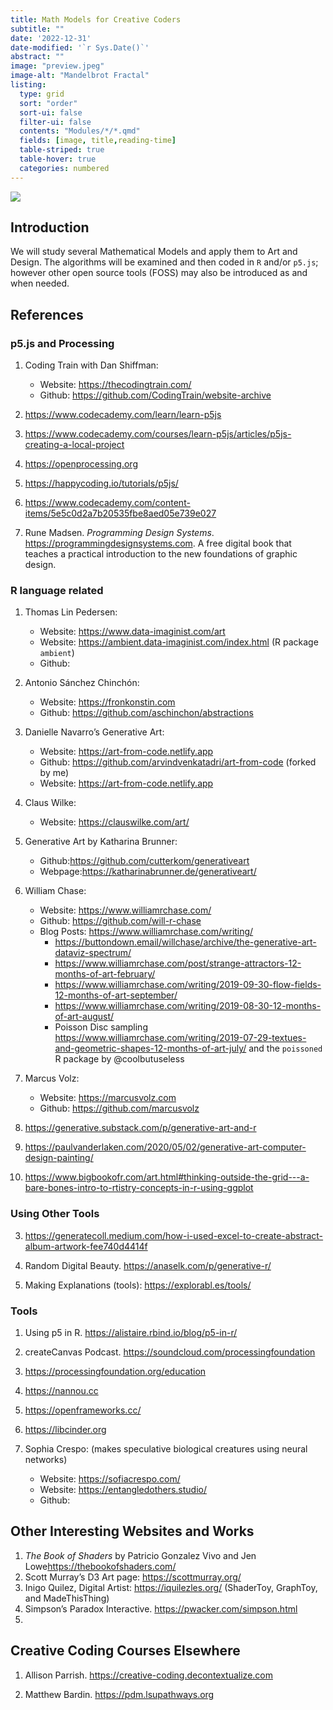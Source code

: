 ```yaml
---
title: Math Models for Creative Coders
subtitle: ""
date: '2022-12-31'
date-modified: '`r Sys.Date()`'
abstract: ""
image: "preview.jpeg"
image-alt: "Mandelbrot Fractal"
listing: 
  type: grid
  sort: "order"
  sort-ui: false
  filter-ui: false
  contents: "Modules/*/*.qmd"
  fields: [image, title,reading-time]
  table-striped: true
  table-hover: true
  categories: numbered
---
```


![](preview.jpeg)

## Introduction

We will study several Mathematical Models and apply them to Art and Design. The algorithms will be examined and then coded in `R` and/or `p5.js`; however other open source tools (FOSS) may also be introduced as and when needed.

## References

### p5.js and Processing

1. Coding Train with Dan Shiffman: 
    - Website: <https://thecodingtrain.com/>
    - Github: <https://github.com/CodingTrain/website-archive>
    
1. <https://www.codecademy.com/learn/learn-p5js>

1. <https://www.codecademy.com/courses/learn-p5js/articles/p5js-creating-a-local-project>

1. <https://openprocessing.org>

1. <https://happycoding.io/tutorials/p5js/>

1. <https://www.codecademy.com/content-items/5e5c0d2a7b20535fbe8aed05e739e027>

1. Rune Madsen. *Programming Design Systems*. <https://programmingdesignsystems.com>. A free digital book that teaches a practical introduction to the new foundations of graphic design.

### R language related

1. Thomas Lin Pedersen:
    - Website: <https://www.data-imaginist.com/art>
    - Website: <https://ambient.data-imaginist.com/index.html> (R package `ambient`)
    - Github:
1. Antonio Sánchez Chinchón:
    - Website: <https://fronkonstin.com>
    - Github: <https://github.com/aschinchon/abstractions>
1. Danielle Navarro's Generative Art:
    - Website: <https://art-from-code.netlify.app>
    - Github: <https://github.com/arvindvenkatadri/art-from-code> (forked by me)
    - Website: <https://art-from-code.netlify.app>
1. Claus Wilke:
    - Website: <https://clauswilke.com/art/>
1. Generative Art by Katharina Brunner:
    - Github:<https://github.com/cutterkom/generativeart>
    - Webpage:<https://katharinabrunner.de/generativeart/>
1. William Chase:
    - Website: <https://www.williamrchase.com/>
    - Github: <https://github.com/will-r-chase>
    - Blog Posts: <https://www.williamrchase.com/writing/>
        - <https://buttondown.email/willchase/archive/the-generative-art-dataviz-spectrum/>
        - <https://www.williamrchase.com/post/strange-attractors-12-months-of-art-february/>
        - <https://www.williamrchase.com/writing/2019-09-30-flow-fields-12-months-of-art-september/>
        - <https://www.williamrchase.com/writing/2019-08-30-12-months-of-art-august/>
        - Poisson Disc sampling <https://www.williamrchase.com/writing/2019-07-29-textues-and-geometric-shapes-12-months-of-art-july/> and the `poissoned` R package by @coolbutuseless
        
1. Marcus Volz: 
    - Website: <https://marcusvolz.com>
    - Github: <https://github.com/marcusvolz>

2. <https://generative.substack.com/p/generative-art-and-r>

1. <https://paulvanderlaken.com/2020/05/02/generative-art-computer-design-painting/>

1. <https://www.bigbookofr.com/art.html#thinking-outside-the-grid---a-bare-bones-intro-to-rtistry-concepts-in-r-using-ggplot>

### Using Other Tools

3. <https://generatecoll.medium.com/how-i-used-excel-to-create-abstract-album-artwork-fee740d4414f>

1. Random Digital Beauty. <https://anaselk.com/p/generative-r/>


1. Making Explanations (tools): <https://explorabl.es/tools/>

### Tools

1. Using p5 in R. <https://alistaire.rbind.io/blog/p5-in-r/>

1. createCanvas Podcast. <https://soundcloud.com/processingfoundation> 

1. <https://processingfoundation.org/education>


4. <https://nannou.cc>

5. <https://openframeworks.cc/>

6. <https://libcinder.org>

1. Sophia Crespo: (makes speculative biological creatures using neural networks)
    - Website: <https://sofiacrespo.com/>
    - Website: <https://entangledothers.studio/>
    - Github:
    

## Other Interesting Websites and Works
1. *The Book of Shaders* by Patricio Gonzalez Vivo and Jen Lowe<https://thebookofshaders.com/>
1. Scott Murray's D3 Art page: <https://scottmurray.org/>
1. Inigo Quilez, Digital Artist: <https://iquilezles.org/> (ShaderToy, GraphToy, and MadeThisThing)
1. Simpson's Paradox Interactive. <https://pwacker.com/simpson.html>
1. 


## Creative Coding Courses Elsewhere

1. Allison Parrish. <https://creative-coding.decontextualize.com>

1. Matthew Bardin. <https://pdm.lsupathways.org>



